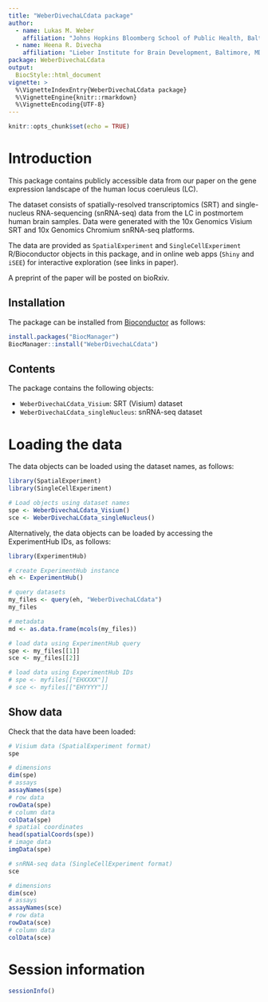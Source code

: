 ```yaml
---
title: "WeberDivechaLCdata package"
author: 
  - name: Lukas M. Weber
    affiliation: "Johns Hopkins Bloomberg School of Public Health, Baltimore, MD, USA"
  - name: Heena R. Divecha
    affiliation: "Lieber Institute for Brain Development, Baltimore, MD, USA"
package: WeberDivechaLCdata
output: 
  BiocStyle::html_document
vignette: >
  %\VignetteIndexEntry{WeberDivechaLCdata package}
  %\VignetteEngine{knitr::rmarkdown}
  %\VignetteEncoding{UTF-8}
---
```


```r
knitr::opts_chunk$set(echo = TRUE)
```


# Introduction

This package contains publicly accessible data from our paper on the gene expression landscape of the human locus coeruleus (LC).

The dataset consists of spatially-resolved transcriptomics (SRT) and single-nucleus RNA-sequencing (snRNA-seq) data from the LC in postmortem human brain samples. Data were generated with the 10x Genomics Visium SRT and 10x Genomics Chromium snRNA-seq platforms.

The data are provided as `SpatialExperiment` and `SingleCellExperiment` R/Bioconductor objects in this package, and in online web apps (`Shiny` and `iSEE`) for interactive exploration (see links in paper).

A preprint of the paper will be posted on bioRxiv.


## Installation

The package can be installed from [Bioconductor](https://bioconductor.org/packages/WeberDivechaLCdata) as follows:

```r
install.packages("BiocManager")
BiocManager::install("WeberDivechaLCdata")
```


## Contents

The package contains the following objects:

- `WeberDivechaLCdata_Visium`: SRT (Visium) dataset
- `WeberDivechaLCdata_singleNucleus`: snRNA-seq dataset


# Loading the data

The data objects can be loaded using the dataset names, as follows:

```r
library(SpatialExperiment)
library(SingleCellExperiment)
```

```r
# Load objects using dataset names
spe <- WeberDivechaLCdata_Visium()
sce <- WeberDivechaLCdata_singleNucleus()
```


Alternatively, the data objects can be loaded by accessing the ExperimentHub 
IDs, as follows:

```r
library(ExperimentHub)
```

```r
# create ExperimentHub instance
eh <- ExperimentHub()

# query datasets
my_files <- query(eh, "WeberDivechaLCdata")
my_files

# metadata
md <- as.data.frame(mcols(my_files))
```

```r
# load data using ExperimentHub query
spe <- my_files[[1]]
sce <- my_files[[2]]
```

```r
# load data using ExperimentHub IDs
# spe <- myfiles[["EHXXXX"]]
# sce <- myfiles[["EHYYYY"]]
```


## Show data

Check that the data have been loaded:

```r
# Visium data (SpatialExperiment format)
spe

# dimensions
dim(spe)
# assays
assayNames(spe)
# row data
rowData(spe)
# column data
colData(spe)
# spatial coordinates
head(spatialCoords(spe))
# image data
imgData(spe)
```


```r
# snRNA-seq data (SingleCellExperiment format)
sce

# dimensions
dim(sce)
# assays
assayNames(sce)
# row data
rowData(sce)
# column data
colData(sce)
```


# Session information

```r
sessionInfo()
```

